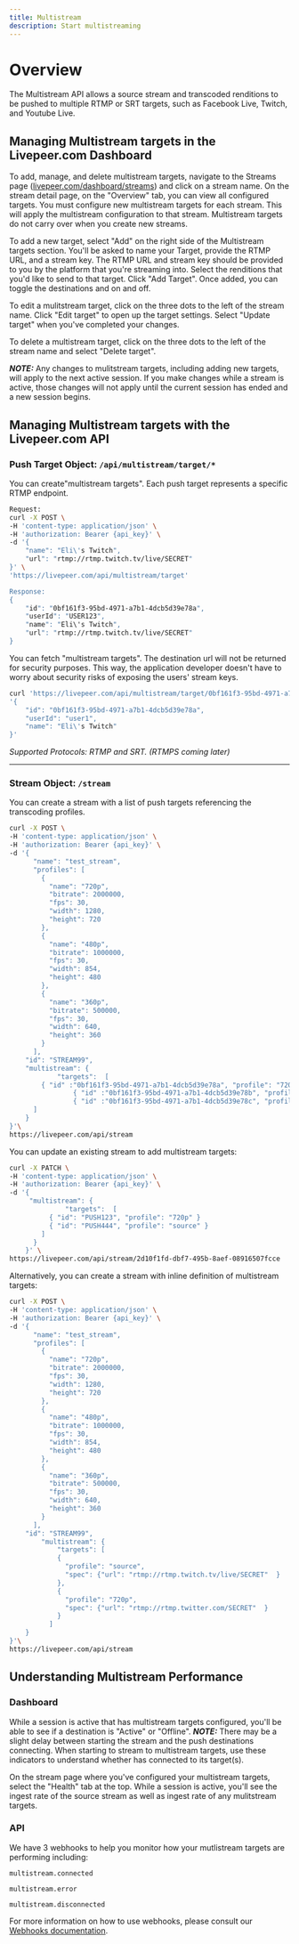 ```yaml
---
title: Multistream
description: Start multistreaming 
---
```


# Overview

The Multistream API allows a source stream and transcoded renditions to be pushed to multiple RTMP or SRT targets, such as Facebook Live, Twitch, and Youtube Live. 

## Managing Multistream targets in the Livepeer.com Dashboard

To add, manage, and delete multistream targets, navigate to the Streams page ([livepeer.com/dashboard/streams](http://livepeer.com/dashboard/streams)) and click on a stream name. On the stream detail page, on the "Overview" tab, you can view all configured targets. You must configure new multistream targets for each stream. This will apply the multistream configuration to that stream. Multistream targets do not carry over  when you create new streams. 

To add a new target, select "Add" on the right side of the Multistream targets section. You'll be asked to name your Target, provide the RTMP URL, and a stream key. The RTMP URL and stream key should be provided to you by the platform that you're streaming into. Select the renditions that you'd like to send to that target. Click "Add Target". Once added, you can toggle the destinations and on and off. 

To edit a mulitstream target, click on the three dots to the left of the stream name. Click "Edit target" to open up the target settings. Select "Update target" when you've completed your changes. 

To delete a multistream target, click on the three dots to the left of the stream name and select "Delete target". 

***NOTE:*** Any changes to mulitstream targets, including adding new targets, will apply to the next active session. If you make changes while a stream is active, those changes will not apply until the current session has ended and a new session begins. 

## Managing Multistream targets with the Livepeer.com API

### Push Target Object: `/api/multistream/target/*`

You can create"multistream targets".  Each push target represents a specific RTMP endpoint.

```bash
Request:
curl -X POST \
-H 'content-type: application/json' \
-H 'authorization: Bearer {api_key}' \
-d '{
    "name": "Eli\'s Twitch",
    "url": "rtmp://rtmp.twitch.tv/live/SECRET"   
}' \
'https://livepeer.com/api/multistream/target'

Response:
{
    "id": "0bf161f3-95bd-4971-a7b1-4dcb5d39e78a",
    "userId": "USER123",
    "name": "Eli\'s Twitch",
    "url": "rtmp://rtmp.twitch.tv/live/SECRET"
}
```

You can fetch "multistream targets".  The destination url will not be returned for security purposes.  This way, the application developer doesn't have to worry about security risks of exposing the users' stream keys.

```bash
curl 'https://livepeer.com/api/multistream/target/0bf161f3-95bd-4971-a7b1-4dcb5d39e78a' 
'{
    "id": "0bf161f3-95bd-4971-a7b1-4dcb5d39e78a",
    "userId": "user1",
    "name": "Eli\'s Twitch"
}'
```

*Supported Protocols: RTMP and SRT. (RTMPS coming later)*

---

### Stream Object: `/stream`

You can create a stream with a list of push targets referencing the transcoding profiles.

```bash
curl -X POST \
-H 'content-type: application/json' \
-H 'authorization: Bearer {api_key}' \
-d '{
	  "name": "test_stream",
	  "profiles": [
	    {
	      "name": "720p",
	      "bitrate": 2000000,
	      "fps": 30,
	      "width": 1280,
	      "height": 720
	    },
	    {
	      "name": "480p",
	      "bitrate": 1000000,
	      "fps": 30,
	      "width": 854,
	      "height": 480
	    },
	    {
	      "name": "360p",
	      "bitrate": 500000,
	      "fps": 30,
	      "width": 640,
	      "height": 360
	    }
	  ],
    "id": "STREAM99",
    "multistream": {
			"targets":  [
        { "id" :"0bf161f3-95bd-4971-a7b1-4dcb5d39e78a", "profile": "720p" },
				{ "id" :"0bf161f3-95bd-4971-a7b1-4dcb5d39e78b", "profile": "720p" },
				{ "id" :"0bf161f3-95bd-4971-a7b1-4dcb5d39e78c", "profile": "480p" }
      ]
    }
}'\
https://livepeer.com/api/stream
```

You can update an existing stream to add multistream targets:

```bash
curl -X PATCH \
-H 'content-type: application/json' \
-H 'authorization: Bearer {api_key}' \
-d '{
     "multistream": {
			  "targets":  [
          { "id": "PUSH123", "profile": "720p" }
          { "id": "PUSH444", "profile": "source" }
        ]
      }
    }' \
https://livepeer.com/api/stream/2d10f1fd-dbf7-495b-8aef-08916507fcce
```

Alternatively, you can create a stream with inline definition of multistream targets:

```bash
curl -X POST \
-H 'content-type: application/json' \
-H 'authorization: Bearer {api_key}' \
-d '{
	  "name": "test_stream",
	  "profiles": [
	    {
	      "name": "720p",
	      "bitrate": 2000000,
	      "fps": 30,
	      "width": 1280,
	      "height": 720
	    },
	    {
	      "name": "480p",
	      "bitrate": 1000000,
	      "fps": 30,
	      "width": 854,
	      "height": 480
	    },
	    {
	      "name": "360p",
	      "bitrate": 500000,
	      "fps": 30,
	      "width": 640,
	      "height": 360
	    }
	  ],
    "id": "STREAM99",
		"multistream": {
			"targets": [
		    {
		      "profile": "source",
		      "spec": {"url": "rtmp://rtmp.twitch.tv/live/SECRET"  }
		    },
		    {
		      "profile": "720p",
		      "spec": {"url": "rtmp://rtmp.twitter.com/SECRET"  }
		    }
		  ]
    }
}'\
https://livepeer.com/api/stream
```

## Understanding Multistream Performance

### Dashboard

While a session is active that has multistream targets configured, you'll be able to see if a destination is "Active" or "Offline". ***NOTE:*** There may be a slight delay between starting the stream and the push destinations connecting. When starting to stream to multistream targets, use these indicators to understand whether has connected to its target(s). 

On the stream page where you've configured your multistream targets, select the "Health" tab at the top. While a session is active, you'll see the ingest rate of the source stream as well as ingest rate of any mulitstream targets. 

### API

We have 3 webhooks to help you monitor how your mutlistream targets are performing including:

`multistream.connected`

`multistream.error`

`multistream.disconnected`

For more information on how to use webhooks, please consult our [Webhooks documentation](https://www.notion.so/Multistream-RTMP-Push-2e869c1878eb44409e0a8928a4c0f4a4).
